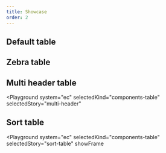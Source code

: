 ```yaml
---
title: Showcase
order: 2
---
```



## Default table

<Playground system="ec" selectedKind="components-table" selectedStory="default">
  <TableExample />
</Playground>

## Zebra table

<Playground system="ec" selectedKind="components-table" selectedStory="zebra">
  <TableZebraExample />
</Playground>

## Multi header table

<Playground
  system="ec"
  selectedKind="components-table"
  selectedStory="multi-header"
>
  <TableMultiExample />
</Playground>

## Sort table

<Playground
  system="ec"
  selectedKind="components-table"
  selectedStory="sort-table"
  showFrame
>
  <TableSortExample />
</Playground>